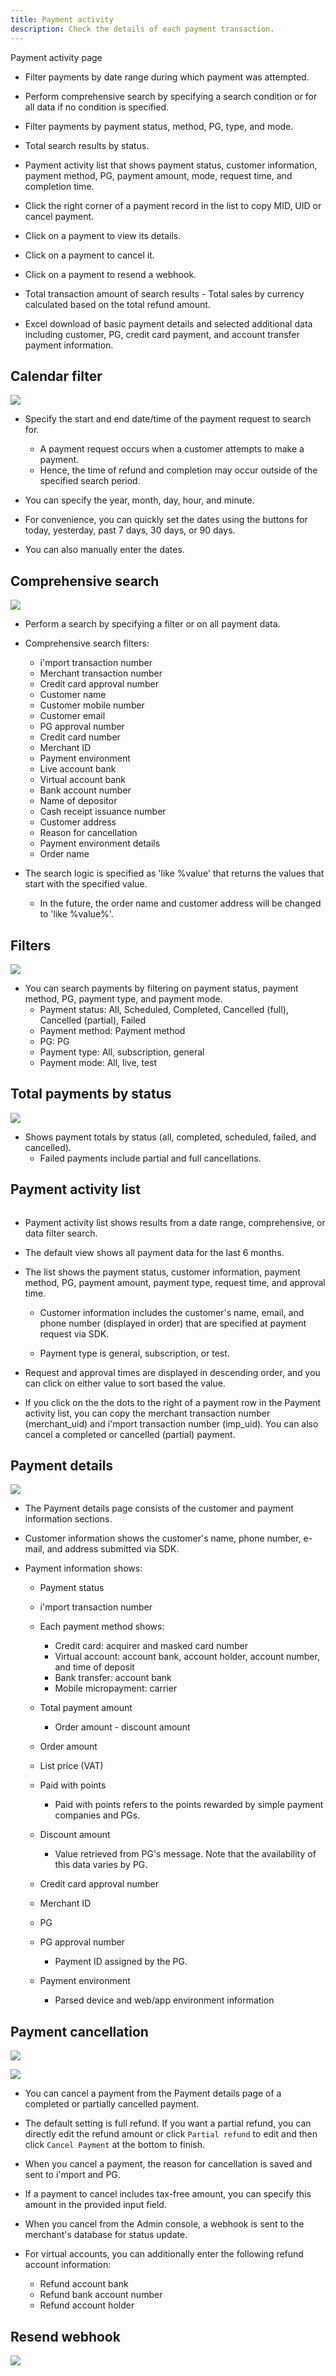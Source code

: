 ```yaml
---
title: Payment activity
description: Check the details of each payment transaction.
---
```


Payment activity page

- Filter payments by date range during which payment was attempted.

- Perform comprehensive search by specifying a search condition
  or for all data if no condition is specified.

- Filter payments by payment status, method, PG, type, and mode.

- Total search results by status.

- Payment activity list that shows payment status, customer information, payment method,
  PG, payment amount, mode, request time, and completion time.

- Click the right corner of a payment record in the list to copy MID, UID or cancel payment.

- Click on a payment to view its details.

- Click on a payment to cancel it.

- Click on a payment to resend a webhook.

- Total transaction amount of search results - Total sales by currency
  calculated based on the total refund amount.

- Excel download of basic payment details and selected additional data
  including customer, PG, credit card payment, and account transfer payment information.

## Calendar filter

![](</gitbook-assets/en/Screen Shot 2022-06-20 at 5.23.19 PM.png>)

- Specify the start and end date/time of the payment request to search for.
  - A payment request occurs when a customer attempts to make a payment.
  - Hence, the time of refund and completion may occur outside of the specified search period.

- You can specify the year, month, day, hour, and minute.

- For convenience, you can quickly set the dates using the buttons
  for today, yesterday, past 7 days, 30 days, or 90 days.

- You can also manually enter the dates.

## Comprehensive search

![](</gitbook-assets/en/Screen Shot 2022-06-20 at 5.36.36 PM.png>)

- Perform a search by specifying a filter or on all payment data.

- Comprehensive search filters:
  - i'mport transaction number
  - Merchant transaction number
  - Credit card approval number
  - Customer name
  - Customer mobile number
  - Customer email
  - PG approval number
  - Credit card number
  - Merchant ID
  - Payment environment
  - Live account bank
  - Virtual account bank
  - Bank account number
  - Name of depositor
  - Cash receipt issuance number
  - Customer address
  - Reason for cancellation
  - Payment environment details
  - Order name

- The search logic is specified as 'like %value' that returns the values
  that start with the specified value.
  - In the future, the order name and customer address will be changed to 'like %value%'.

## Filters

![](</gitbook-assets/en/Screen Shot 2022-06-20 at 6.27.42 PM.png>)

- You can search payments by filtering on payment status, payment method,
  PG, payment type, and payment mode.
  - Payment status: All, Scheduled, Completed, Cancelled (full), Cancelled (partial), Failed
  - Payment method: Payment method
  - PG: PG
  - Payment type: All, subscription, general
  - Payment mode: All, live, test

## Total payments by status

![](</gitbook-assets/en/Screen Shot 2022-06-20 at 6.37.46 PM.png>)

- Shows payment totals by status (all, completed, scheduled, failed, and cancelled).
  - Failed payments include partial and full cancellations.

## Payment activity list

<figure>
  <img src="https://files.gitbook.com/v0/b/gitbook-x-prod.appspot.com/o/spaces%2FhTv8JEzyM5h4cYcL5StH%2Fuploads%2FZGe5GfaJyKteJXRaPrrU%2Fimage.png?alt=media&token=f08b1c85-c83a-4b5f-9aeb-107c40fb0445" alt="" />

  <figcaption />
</figure>

- Payment activity list shows results from a date range, comprehensive, or data filter search.

- The default view shows all payment data for the last 6 months.

- The list shows the payment status, customer information, payment method, PG,
  payment amount, payment type, request time, and approval time.

  - Customer information includes the customer's name, email, and phone number (displayed in order)
    that are specified at payment request via SDK.

  - Payment type is general, subscription, or test.

- Request and approval times are displayed in descending order,
  and you can click on either value to sort based the value.

- If you click on the the dots to the right of a payment row in the Payment activity list, you can
  copy the merchant transaction number (merchant\_uid) and i'mport transaction number (imp\_uid).
  You can also cancel a completed or cancelled (partial) payment.

## Payment details

![](</gitbook-assets/en/Screen Shot 2022-06-20 at 7.06.01 PM.png>)

- The Payment details page consists of the customer and payment information sections.

- Customer information shows the customer's name, phone number,
  e-mail, and address submitted via SDK.

- Payment information shows:

  - Payment status

  - i'mport transaction number

  - Each payment method shows:
    - Credit card: acquirer and masked card number
    - Virtual account: account bank, account holder, account number, and time of deposit
    - Bank transfer: account bank
    - Mobile micropayment: carrier

  - Total payment amount
    - Order amount - discount amount

  - Order amount

  - List price (VAT)

  - Paid with points
    - Paid with points refers to the points rewarded by simple payment companies and PGs.

  - Discount amount
    - Value retrieved from PG's message. Note that the availability of this data varies by PG.

  - Credit card approval number

  - Merchant ID

  - PG

  - PG approval number
    - Payment ID assigned by the PG.

  - Payment environment
    - Parsed device and web/app environment information

## Payment cancellation

![](</gitbook-assets/en/Screen Shot 2022-06-20 at 8.28.25 PM.png>)

![](</gitbook-assets/en/Screen Shot 2022-06-20 at 8.28.37 PM (1).png>)

- You can cancel a payment from the Payment details page
  of a completed or partially cancelled payment.

- The default setting is full refund. If you want a partial refund,
  you can directly edit the refund amount or click `Partial refund`
  to edit and then click `Cancel Payment` at the bottom to finish.

- When you cancel a payment, the reason for cancellation is saved and sent to i'mport and PG.

- If a payment to cancel includes tax-free amount,
  you can specify this amount in the provided input field.

- When you cancel from the Admin console, a webhook is sent
  to the merchant's database for status update.

- For virtual accounts, you can additionally enter the following refund account information:
  - Refund account bank
  - Refund bank account number
  - Refund account holder

## Resend webhook

![](</gitbook-assets/en/Screen Shot 2022-06-20 at 8.44.01 PM.png>)
